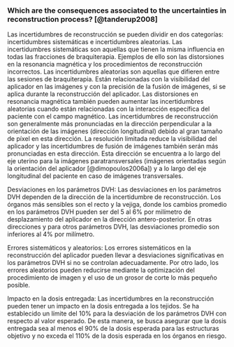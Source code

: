 ### Which are the consequences associated to the uncertainties in reconstruction process? [@tanderup2008]

Las incertidumbres de reconstrucción se pueden dividir en dos categorías: incertidumbres sistemáticas e incertidumbres aleatorias. Las incertidumbres sistemáticas son aquellas que tienen la misma influencia en todas las fracciones de braquiterapia. Ejemplos de ello son las distorsiones en la resonancia magnética y los procedimientos de reconstrucción incorrectos. Las incertidumbres aleatorias son aquellas que difieren entre las sesiones de braquiterapia. Están relacionadas con la visibilidad del aplicador en las imágenes y con la precisión de la fusión de imágenes, si se aplica durante la reconstrucción del aplicador. Las distorsiones en resonancia magnética también pueden aumentar las incertidumbres aleatorias cuando están relacionadas con la interacción específica del paciente con el campo magnético. Las incertidumbres de reconstrucción son generalmente más pronunciadas en la dirección perpendicular a la orientación de las imágenes (dirección longitudinal) debido al gran tamaño de píxel en esta dirección. La resolución limitada reduce la visibilidad del aplicador y las incertidumbres de fusión de imágenes también serán más pronunciadas en esta dirección. Esta dirección se encuentra a lo largo del eje uterino para la imágenes paratransversales (imágenes orientadas según la orientación del aplicador [@dimopoulos2006a]) y a lo largo del eje longitudinal del paciente en caso de imágenes transversales.

Desviaciones en los parámetros DVH: Las desviaciones en los parámetros DVH dependen de la dirección de la incertidumbre de reconstrucción. Los órganos más sensibles son el recto y la vejiga, donde los cambios promedio en los parámetros DVH pueden ser del 5 al 6% por milímetro de desplazamiento del aplicador en la dirección antero-posterior. En otras direcciones y para otros parámetros DVH, las desviaciones promedio son inferiores al 4% por milímetro.

Errores sistemáticos y aleatorios: Los errores sistemáticos en la reconstrucción del aplicador pueden llevar a desviaciones significativas en los parámetros DVH si no se controlan adecuadamente. Por otro lado, los errores aleatorios pueden reducirse mediante la optimización del procedimiento de imagen y el uso de un grosor de corte lo más pequeño posible.

Impacto en la dosis entregada: Las incertidumbres en la reconstrucción pueden tener un impacto en la dosis entregada a los tejidos. Se ha establecido un límite del 10% para la desviación de los parámetros DVH con respecto al valor esperado. De esta manera, se busca asegurar que la dosis entregada sea al menos el 90% de la dosis esperada para las estructuras objetivo y no exceda el 110% de la dosis esperada en los órganos en riesgo.